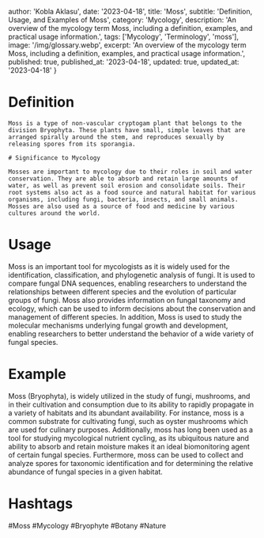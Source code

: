 
  author: 'Kobla Aklasu',
  date: '2023-04-18',
  title: 'Moss',
  subtitle: 'Definition, Usage, and Examples of Moss',
  category: 'Mycology',
  description: 'An overview of the mycology term Moss, including a definition, examples, and practical usage information.',
  tags: ['Mycology', 'Terminology', 'moss'],
  image: '/img/glossary.webp',
  excerpt: 'An overview of the mycology term Moss, including a definition, examples, and practical usage information.',
  published: true,
  published_at: '2023-04-18',
  updated: true,
  updated_at: '2023-04-18'
}




# Definition
    
    Moss is a type of non-vascular cryptogam plant that belongs to the division Bryophyta. These plants have small, simple leaves that are arranged spirally around the stem, and reproduces sexually by releasing spores from its sporangia.
    
    # Significance to Mycology
    
    Mosses are important to mycology due to their roles in soil and water conservation. They are able to absorb and retain large amounts of water, as well as prevent soil erosion and consolidate soils. Their root systems also act as a food source and natural habitat for various organisms, including fungi, bacteria, insects, and small animals. Mosses are also used as a source of food and medicine by various cultures around the world.

# Usage

Moss is an important tool for mycologists as it is widely used for the identification, classification, and phylogenetic analysis of fungi. It is used to compare fungal DNA sequences, enabling researchers to understand the relationships between different species and the evolution of particular groups of fungi. Moss also provides information on fungal taxonomy and ecology, which can be used to inform decisions about the conservation and management of different species. In addition, Moss is used to study the molecular mechanisms underlying fungal growth and development, enabling researchers to better understand the behavior of a wide variety of fungal species.

# Example

Moss (Bryophyta), is widely utilized in the study of fungi, mushrooms, and in their cultivation and consumption due to its ability to rapidly propagate in a variety of habitats and its abundant availability. For instance, moss is a common substrate for cultivating fungi, such as oyster mushrooms which are used for culinary purposes. Additionally, moss has long been used as a tool for studying mycological nutrient cycling, as its ubiquitous nature and ability to absorb and retain moisture makes it an ideal biomonitoring agent of certain fungal species. Furthermore, moss can be used to collect and analyze spores for taxonomic identification and for determining the relative abundance of fungal species in a given habitat.

# Hashtags

#Moss #Mycology #Bryophyte #Botany #Nature

